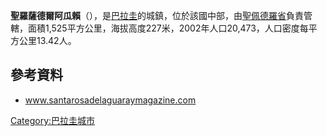 {{Coord|23|52|S|56|34|W|display=title}}

'''聖羅薩德爾阿瓜賴'''（{{lang-es|Santa Rosa del Aguaray}}），是[[巴拉圭|巴拉圭]]的城鎮，位於該國中部，由[[聖佩德羅省|聖佩德羅省]]負責管轄，面積1,525平方公里，海拔高度227米，2002年人口20,473，人口密度每平方公里13.42人。

==參考資料==
* [http://www.santarosadelaguaraymagazine.com www.santarosadelaguaraymagazine.com]{{dead link|date=2018年1月 |bot=InternetArchiveBot |fix-attempted=yes }}

{{Paraguay-geo-stub}}
[[Category:巴拉圭城市|Category:巴拉圭城市]]